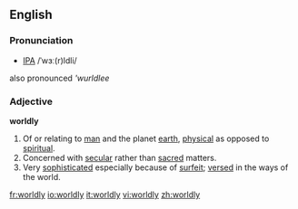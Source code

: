 ==English==
===Pronunciation===
*[[IPA]] /ˈwɜː(r)ldli/
also pronounced '''wurldlee''

===Adjective===
'''worldly'''

#Of or relating to [[man]] and the planet [[earth]], [[physical]] as opposed to [[spiritual]].
#Concerned with [[secular]] rather than [[sacred]] matters.
#Very [[sophisticated]] especially because of [[surfeit]]; [[versed]] in the ways of the world.

[[fr:worldly]]
[[io:worldly]]
[[it:worldly]]
[[vi:worldly]]
[[zh:worldly]]